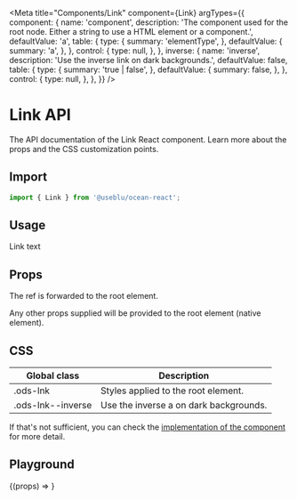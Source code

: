 
<Meta
  title="Components/Link"
  component={Link}
  argTypes={{
    component: {
      name: 'component',
      description:
        'The component used for the root node. Either a string to use a HTML element or a component.',
      defaultValue: 'a',
      table: {
        type: {
          summary: 'elementType',
        },
        defaultValue: {
          summary: 'a',
        },
      },
      control: {
        type: null,
      },
    },
    inverse: {
      name: 'inverse',
      description: 'Use the inverse link on dark backgrounds.',
      defaultValue: false,
      table: {
        type: {
          summary: 'true | false',
        },
        defaultValue: {
          summary: false,
        },
      },
      control: {
        type: null,
      },
    },
  }}
/>

# Link API

The API documentation of the Link React component. Learn more about the props and the CSS customization points.

## Import

```javascript
import { Link } from '@useblu/ocean-react';
```

## Usage

<Canvas withSource="open" withToolbar>
  <Story name="Usage">
    <Link>Link text</Link>
  </Story>
</Canvas>

## Props

<ArgsTable story="Usage" of="." />

The ref is forwarded to the root element.

Any other props supplied will be provided to the root element (native element).

## CSS

| Global class      | Description                            |
| ----------------- | -------------------------------------- |
| .ods-lnk          | Styles applied to the root element.    |
| .ods-lnk--inverse | Use the inverse a on dark backgrounds. |

If that's not sufficient, you can check the [implementation of the component](https://github.com/ocean-ds/ocean-web/blob/master/packages/ocean-react/src/Link/Link.tsx) for more detail.

## Playground

<Canvas>
  <Story
    name="Playground"
    args={{
      children: 'My Link',
      inverse: false,
    }}
    argTypes={{
      children: {
        name: 'children',
        control: 'text',
      },
      inverse: {
        name: 'inverse',
        control: 'boolean',
      },
    }}
  >
    {(props) => <Link {...props} />}
  </Story>
</Canvas>
